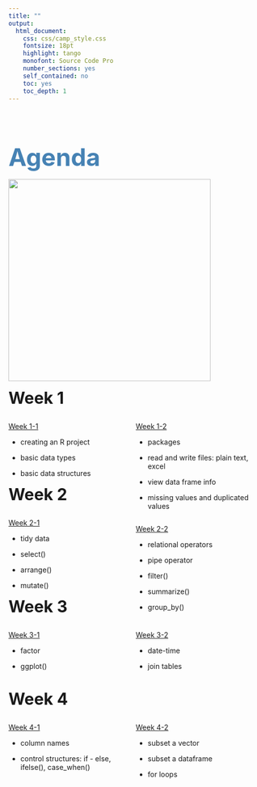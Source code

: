 ---
title: ""
output:
  html_document:
    css: css/camp_style.css
    fontsize: 18pt
    highlight: tango
    monofont: Source Code Pro
    number_sections: yes
    self_contained: no
    toc: yes
    toc_depth: 1
---

<br>
<br>
<br>

<font size = "16" color = "steelblue">__Agenda__</font>


![](image/Rstudio_ex.png){width=400px}

<font size = "6">__Week 1__</font>

<div style="float: left; width: 50%;">
[Week 1-1](Week1-1.html)

  * creating an R project

  * basic data types

  * basic data structures
</div>

<div style="float: right; width: 50%;">

[Week 1-2](Week1-2.html)

  * packages

  * read and write files: plain text, excel

  * view data frame info

  * missing values and duplicated values


</div>


<br><br><br>

<br><br><br>

<font size = "6">__Week 2__</font>

<div style="float: left; width: 50%;">
[Week 2-1](Week2-1.html)

* tidy data

* select()

* arrange()

* mutate()

</div>

<div style="float: right; width: 50%;">

[Week 2-2](Week2-2.html)

* relational operators

* pipe operator

* filter()

* summarize()

* group_by()

</div>

<br><br><br>

<br><br><br>

<font size = "6">__Week 3__</font>

<div style="float: left; width: 50%;">
[Week 3-1](Week3-1.html)

* factor

* ggplot()

</div>

<div style="float: right; width: 50%;">

[Week 3-2](Week3-2.html)

* date-time

* join tables

</div>

<br><br><br>

<br><br><br>

<font size = "6">__Week 4__</font>

<div style="float: left; width: 50%;">
[Week 4-1](Week4-1.html)

* column names

* control structures: if - else, ifelse(), case_when()

</div>

<div style="float: right; width: 50%;">

[Week 4-2](Week4-2.html)

* subset a vector

* subset a dataframe

* for loops

</div>